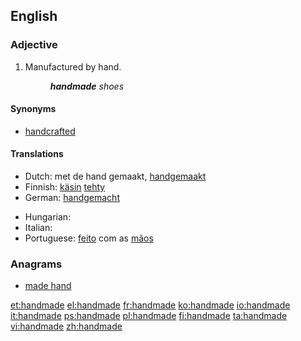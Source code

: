 ==English==

===Adjective===
{{en-adj|-}}

# Manufactured by hand.
#: '''''handmade''' shoes''

====Synonyms====
* [[handcrafted]]

====Translations====
{{trans-top|made by hand}}
* Dutch: met de hand gemaakt, [[handgemaakt]]
* Finnish: [[käsin]] [[tehdä|tehty]]
* German: [[handgemacht]]
{{trans-mid}}
* Hungarian: {{t-|hu|kézzel készített}}
* Italian: {{t-|it|fatto a mano}}
* Portuguese: [[feito]] com as [[mão]]s
{{trans-bottom}}

===Anagrams===
* [[made hand#English|made hand]]

[[et:handmade]]
[[el:handmade]]
[[fr:handmade]]
[[ko:handmade]]
[[io:handmade]]
[[it:handmade]]
[[ps:handmade]]
[[pl:handmade]]
[[fi:handmade]]
[[ta:handmade]]
[[vi:handmade]]
[[zh:handmade]]